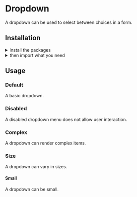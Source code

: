 
<Meta title="Components|Dropdown" />

<Anchor storyId="components-dropdown--default-story" />

<SemanticLink docPath="/modules/dropdown/" />

# Dropdown

A dropdown can be used to select between choices in a form.

## Installation

<details><summary className="outline-0">install the packages</summary>

Install from <a href={INSTALLATION_PAGE}>the React bundle</a> or as a single package:

```bash
npm install @orbit-ui/css-normalize @orbit-ui/tachyons @orbit-ui/semantic-ui-theme semantic-ui-react
```
</details>

<details><summary className="outline-0">then import what you need</summary>

```javascript
    import { Dropdown } from "semantic-ui-react";
```
</details>

## Usage

### Default

A basic dropdown.

<Preview>
    <Story name="default">
        <Dropdown
            placeholder="Gender"
            fluid
            selection
            options={[
                {
                    key: "Male",
                    text: "Male",
                    value: "Male"
                },
                {
                    key: "Female",
                    text: "Female",
                    value: "Female"
                }
            ]}
        />
    </Story>
</Preview>

### Disabled

A disabled dropdown menu does not allow user interaction.

<Preview>
    <Story name="disabled">
        <Dropdown
            placeholder="Gender"
            disabled
            fluid
            selection
            options={[
                {
                    key: "Male",
                    text: "Male",
                    value: "Male"
                },
                {
                    key: "Female",
                    text: "Female",
                    value: "Female"
                }
            ]}
        />
    </Story>
</Preview>

### Complex

A dropdown can render complex items.

<Preview>
    <Story name="complex">
        <Dropdown
            placeholder="Select Friend"
            fluid
            selection
            options={[
                {
                    key: "Jenny Hess",
                    text: "Jenny Hess",
                    value: "Jenny Hess",
                    image: {
                        avatar: true,
                        src: "https://randomuser.me/api/portraits/women/4.jpg",
                        size: "mini"
                    }
                },
                {
                    key: "Elliot Fu",
                    text: "Elliot Fu",
                    value: "Elliot Fu",
                    image: {
                        avatar: true,
                        src: "https://randomuser.me/api/portraits/women/12.jpg",
                        size: "mini"
                    }
                },
                {
                    key: "Stevie Feliciano",
                    text: "Stevie Feliciano",
                    value: "Stevie Feliciano",
                    image: {
                        avatar: true,
                        src: "https://randomuser.me/api/portraits/men/14.jpg",
                        size: "mini"
                    }
                },
                {
                    key: "Christian",
                    text: "Christian",
                    value: "Christian",
                    image: {
                        avatar: true,
                        src: "https://randomuser.me/api/portraits/men/12.jpg",
                        size: "mini"
                    }
                },
                {
                    key: "Matt",
                    text: "Matt",
                    value: "Matt",
                    image: {
                        avatar: true,
                        src: "https://randomuser.me/api/portraits/men/44.jpg",
                        size: "mini"
                    }
                },
                {
                    key: "Justen Kitsune",
                    text: "Justen Kitsune",
                    value: "Justen Kitsune",
                    image: {
                        avatar: true,
                        src: "https://randomuser.me/api/portraits/women/14.jpg",
                        size: "mini"
                    }
                }
            ]}
        />
    </Story>
</Preview>

### Size

A dropdown can vary in sizes.

#### Small

A dropdown can be small.

<Preview>
    <Story name="sizes small">
        <Dropdown
            placeholder="Gender"
            fluid
            selection
            className="small"
            options={[
                {
                    key: "Male",
                    text: "Male",
                    value: "Male"
                },
                {
                    key: "Female",
                    text: "Female",
                    value: "Female"
                }
            ]}
        />
    </Story>
</Preview>
